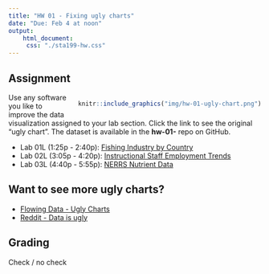 ```yaml
---
title: "HW 01 - Fixing ugly charts"
date: "Due: Feb 4 at noon"
output: 
    html_document: 
     css: "./sta199-hw.css"
---
```


## Assignment

<div style= "float:right;position: relative; margin-left: 20px">
```r
knitr::include_graphics("img/hw-01-ugly-chart.png")
```
</div>

Use any software you like to improve the data visualization assigned to your lab section. Click the link to see the original "ugly chart". The dataset is available in the **hw-01-** repo on GitHub.

- Lab 01L (1:25p - 2:40p): [Fishing Industry by Country](https://prodduke-my.sharepoint.com/:x:/g/personal/mt324_duke_edu/ESrXch7iGZBKgY-pO_7xQxQBSrT7ZcA9lXfcBEQQYoLj-Q?e=E1tSQ8)
- Lab 02L (3:05p - 4:20p): [Instructional Staff Employment Trends](https://prodduke-my.sharepoint.com/:x:/g/personal/mt324_duke_edu/EdFKonWjzZdDlzYTR9glHMABqlzzzoEY3YTNem8_ZN4O5g?e=PnIJya)
- Lab 03L (4:40p - 5:55p): [NERRS Nutrient Data](https://prodduke-my.sharepoint.com/:x:/g/personal/mt324_duke_edu/EdpksWQFP9BIpFd798gbnvMBxyyK5elA365DJBjUNQgP9A?e=kUrtmk)

## Want to see more ugly charts?

- [Flowing Data - Ugly Charts](https://flowingdata.com/category/visualization/ugly-visualization/)
- [Reddit - Data is ugly](https://www.reddit.com/r/dataisugly/)

## Grading

Check / no check